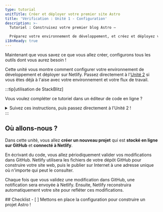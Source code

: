 ```yaml
---
type: tutorial
unitTitle: Créer et déployer votre premier site Astro
title: 'Vérification : Unité 1 - Configuration'
description: >-
  Tutoriel : Construisez votre premier blog Astro —

  Préparez votre environnement de développement, et créez et déployez votre premier site Astro.
i18nReady: true
---
```





Maintenant que vous savez ce que vous allez créer, configurons tous les outils dont vous aurez besoin !

Cette unité vous montre comment configurer votre environnement de développement et déployer sur Netlify. Passez directement à l'[Unité 2](/fr/tutorial/2-pages/) si vous êtes déjà à l'aise avec votre environnement et votre flux de travail.

:::tip[utilisation de StackBlitz]

Vous voulez compléter ce tutoriel dans un éditeur de code en ligne ?
<details>
<summary>Suivez ces instructions, puis passez directement à l'Unité 2 !</summary>

**Configurer StackBlitz**
1. Rendez-vous sur [astro.new](https://astro.new) et cliquez sur le bouton pour ouvrir le modèle "Empty Project" dans StackBlitz.

2. Cliquez sur "Sign in" en haut à droite pour vous connecter avec vos identifiants GitHub.

3. En haut à gauche de la fenêtre d'édition StackBlitz, cliquez pour "fork" le modèle (l'enregistrer sur le tableau de bord de votre compte).

4. Attendez que le projet se charge, et vous verrez un aperçu en direct du modèle "Empty Project".

**Effectuer un changement**

Dans le volet des fichiers, vous devriez voir `src/pages/index.astro`. Cliquez pour l'ouvrir, et suivez [Écrivez votre première ligne Astro](/fr/tutorial/1-setup/3/) pour effectuer un changement sur ce fichier.

**Créer un dépôt GitHub**

1. Appuyez sur le bouton <kbd>Connect Repository</kbd> en haut de votre liste de fichiers, saisissez un nouveau nom pour votre dépôt, et cliquez sur <kbd>Create repo & push</kbd>.

2. Lorsque vous avez des modifications à valider dans GitHub, un bouton "Commit" apparaîtra en haut à gauche de votre espace de travail. En cliquant dessus, vous pourrez saisir un message de validation et mettre à jour votre dépôt.

**Déployer votre site**

Si vous souhaitez déployer sur Netlify, passez à [Déployer votre site sur le web](/fr/tutorial/1-setup/5/).
Sinon, passez à l'[Unité 2](/fr/tutorial/2-pages/) pour commencer à créer avec Astro !

</details>
:::

## Où allons-nous ?

Dans cette unité, vous allez **créer un nouveau projet** qui est **stocké en ligne sur GitHub** et **connecté à Netlify**.

En écrivant du code, vous allez périodiquement valider vos modifications dans GitHub. Netlify utilisera les fichiers de votre dépôt GitHub pour construire votre site web, puis le publier sur Internet à une adresse unique où n'importe qui peut le consulter.

Chaque fois que vous validez une modification dans GitHub, une notification sera envoyée à Netlify. Ensuite, Netlify reconstruira automatiquement votre site pour refléter ces modifications.



<Box icon="check-list">
## Checklist

<Checklist>
- [ ] Mettons en place la configuration pour construire un projet Astro !
</Checklist>
</Box>
